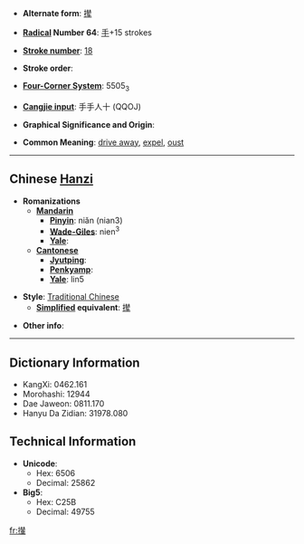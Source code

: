 * '''Alternate form''': [[撵]]

* '''[[Wiktionary:Chinese radical index| Radical]] Number 64''': [[Wiktionary:Chinese radical index 手|手]]+15 strokes

* '''[[Wiktionary:Chinese total strokes index|Stroke number]]''': [[Wiktionary:Chinese total strokes index 18|18]]

* '''Stroke order''': 

* '''[[Wiktionary:Chinese four corner index|Four-Corner System]]''': 5505<sub>3</sub>

* '''[[Wiktionary:Chinese Cangjie index|Cangjie input]]''': 手手人十 (QQOJ)

* '''Graphical Significance and Origin''': 

* '''Common Meaning''': [[drive away]], [[expel]], [[oust]]

----

== Chinese [[Hanzi]] ==

* '''Romanizations'''
** '''[[Mandarin]]'''
*** '''[[Pinyin]]''': niǎn (nian3)
*** '''[[Wade-Giles]]''': nien<sup>3</sup>
*** '''[[Yale]]''': 
** '''[[Cantonese]]'''
*** '''[[Jyutping]]''':
*** '''[[Penkyamp]]''': 
*** '''[[Yale]]''': lin5

* '''Style''': [[Traditional Chinese]] 
** '''[[Simplified Chinese|Simplified]] equivalent''': [[撵]]

* '''Other info''': 

----

== Dictionary Information ==

* KangXi: 0462.161
* Morohashi: 12944
* Dae Jaweon: 0811.170
* Hanyu Da Zidian: 31978.080

== Technical Information ==

* '''Unicode''':
** Hex: 6506
** Decimal: 25862
* '''Big5''':
** Hex: C25B
** Decimal: 49755

[[fr:攆]]